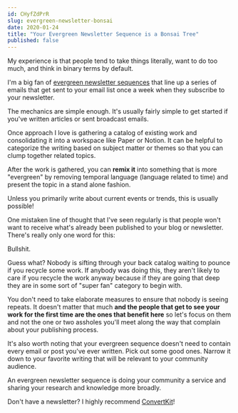 ```yaml
---
id: CHyfZdPrR
slug: evergreen-newsletter-bonsai
date: 2020-01-24
title: "Your Evergreen Newsletter Sequence is a Bonsai Tree"
published: false
---
```


My experience is that people tend to take things literally, want to do too much, and think in binary terms by default.

I'm a big fan of [evergreen newsletter sequences](/shadow-newsletter-for-evergreen-emails-in-convertkit) that line up a series of emails that get sent to your email list once a week when they subscribe to your newsletter.

The mechanics are simple enough. It's usually fairly simple to get started if you've written articles or sent broadcast emails.

Once approach I love is gathering a catalog of existing work and consolidating it into a workspace like Paper or Notion. It can be helpful to categorize the writing based on subject matter or themes so that you can clump together related topics.

After the work is gathered, you can **remix it** into something that is more "evergreen" by removing temporal language (language related to time) and present the topic in a stand alone fashion.

Unless you primarily write about current events or trends, this is usually possible!

One mistaken line of thought that I've seen regularly is that people won't want to receive what's already been published to your blog or newsletter. There's really only one word for this:

Bullshit.

Guess what? Nobody is sifting through your back catalog waiting to pounce if you recycle some work. If anybody was doing this, they aren't likely to care if you recycle the work anyway because if they are going that deep they are in some sort of "super fan" category to begin with.

You don't need to take elaborate measures to ensure that nobody is seeing repeats. It doesn't matter that much **and the people that get to see your work for the first time are the ones that benefit here** so let's focus on them and not the one or two assholes you'll meet along the way that complain about your publishing process.

It's also worth noting that your evergreen sequence doesn't need to contain every email or post you've ever written. Pick out some good ones. Narrow it down to your favorite writing that will be relevant to your community audience.

An evergreen newsletter sequence is doing your community a service and sharing your research and knowledge more broadly.

Don't have a newsletter? I highly recommend [ConvertKit](https://partners.convertkit.com/4xxwjvqn59fl)!
